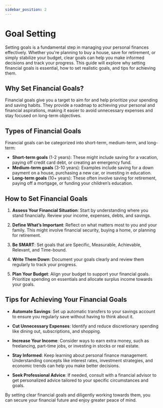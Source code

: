 ```yaml
---
sidebar_position: 2
---
```


# Goal Setting

Setting goals is a fundamental step in managing your personal finances effectively. Whether you're planning to buy a house, save for retirement, or simply stabilize your budget, clear goals can help you make informed decisions and track your progress. This guide will explore why setting financial goals is essential, how to set realistic goals, and tips for achieving them.

## Why Set Financial Goals?

Financial goals give you a target to aim for and help prioritize your spending and saving habits. They provide a roadmap to achieving your personal and financial aspirations, making it easier to avoid unnecessary expenses and stay focused on long-term objectives.

## Types of Financial Goals

Financial goals can be categorized into short-term, medium-term, and long-term:

- **Short-term goals** (1-2 years): These might include saving for a vacation, paying off credit card debt, or creating an emergency fund.
- **Medium-term goals** (3-10 years): Examples include saving for a down payment on a house, purchasing a new car, or investing in education.
- **Long-term goals** (10+ years): These often involve saving for retirement, paying off a mortgage, or funding your children’s education.

## How to Set Financial Goals

1. **Assess Your Financial Situation**: Start by understanding where you stand financially. Review your income, expenses, debts, and savings.

2. **Define What’s Important**: Reflect on what matters most to you and your family. This might involve financial security, buying a home, or planning for retirement.

3. **Be SMART**: Set goals that are Specific, Measurable, Achievable, Relevant, and Time-bound.

4. **Write Them Down**: Document your goals clearly and review them regularly to track your progress.

5. **Plan Your Budget**: Align your budget to support your financial goals. Prioritize spending on essentials and allocate surplus income towards your goals.

## Tips for Achieving Your Financial Goals

- **Automate Savings**: Set up automatic transfers to your savings account to ensure you regularly save without having to think about it.

- **Cut Unnecessary Expenses**: Identify and reduce discretionary spending like dining out, subscriptions, and shopping.

- **Increase Your Income**: Consider ways to earn extra money, such as freelancing, part-time jobs, or investing in stocks or real estate.

- **Stay Informed**: Keep learning about personal finance management. Understanding concepts like interest rates, investment strategies, and economic trends can help you make better decisions.

- **Seek Professional Advice**: If needed, consult with a financial advisor to get personalized advice tailored to your specific circumstances and goals.

By setting clear financial goals and diligently working towards them, you can secure your financial future and enjoy greater peace of mind.
